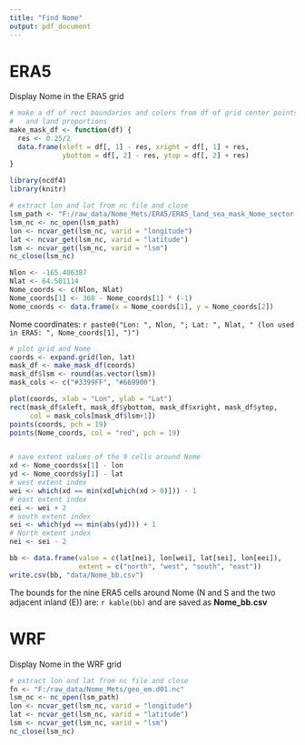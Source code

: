 ```yaml
---
title: "Find Nome"
output: pdf_document
---
```


# ERA5

Display Nome in the ERA5 grid

```r
# make a df of rect boundaries and colors from df of grid center points
#   and land proportions
make_mask_df <- function(df) {
  res <- 0.25/2
  data.frame(xleft = df[, 1] - res, xright = df[, 1] + res,
             ybottom = df[, 2] - res, ytop = df[, 2] + res)
}
  
library(ncdf4)
library(knitr)

# extract lon and lat from nc file and close
lsm_path <- "F:/raw_data/Nome_Mets/ERA5/ERA5_land_sea_mask_Nome_sector.nc"
lsm_nc <- nc_open(lsm_path)
lon <- ncvar_get(lsm_nc, varid = "longitude")
lat <- ncvar_get(lsm_nc, varid = "latitude")
lsm <- ncvar_get(lsm_nc, varid = "lsm")
nc_close(lsm_nc)

Nlon <- -165.406387
Nlat <- 64.501114
Nome_coords <- c(Nlon, Nlat)
Nome_coords[1] <- 360 - Nome_coords[1] * (-1)
Nome_coords <- data.frame(x = Nome_coords[1], y = Nome_coords[2])
```

Nome coordinates: `r paste0("Lon: ", Nlon, "; Lat: ", Nlat, " (lon used in ERA5: ", Nome_coords[1], ")")`

```r
# plot grid and Nome
coords <- expand.grid(lon, lat)
mask_df <- make_mask_df(coords)
mask_df$lsm <- round(as.vector(lsm))
mask_cols <- c("#3399FF", "#669900")

plot(coords, xlab = "Lon", ylab = "Lat")
rect(mask_df$xleft, mask_df$ybottom, mask_df$xright, mask_df$ytop, 
     col = mask_cols[mask_df$lsm+1])
points(coords, pch = 19)
points(Nome_coords, col = "red", pch = 19)


# save extent values of the 9 cells around Nome 
xd <- Nome_coords$x[1] - lon 
yd <- Nome_coords$y[1] - lat
# west extent index
wei <- which(xd == min(xd[which(xd > 0)])) - 1
# east extent index
eei <- wei + 2
# south extent index
sei <- which(yd == min(abs(yd))) + 1
# North extent index
nei <- sei - 2

bb <- data.frame(value = c(lat[nei], lon[wei], lat[sei], lon[eei]),
                 extent = c("north", "west", "south", "east"))
write.csv(bb, "data/Nome_bb.csv")

```

The bounds for the nine ERA5 cells around Nome (N and S and the two adjacent inland (E)) are: `r kable(bb)` and are saved as **Nome_bb.csv**  

# WRF

Display Nome in the WRF grid

```r
# extract lon and lat from nc file and close
fn <- "F:/raw_data/Nome_Mets/geo_em.d01.nc"
lsm_nc <- nc_open(lsm_path)
lon <- ncvar_get(lsm_nc, varid = "longitude")
lat <- ncvar_get(lsm_nc, varid = "latitude")
lsm <- ncvar_get(lsm_nc, varid = "lsm")
nc_close(lsm_nc)

```
